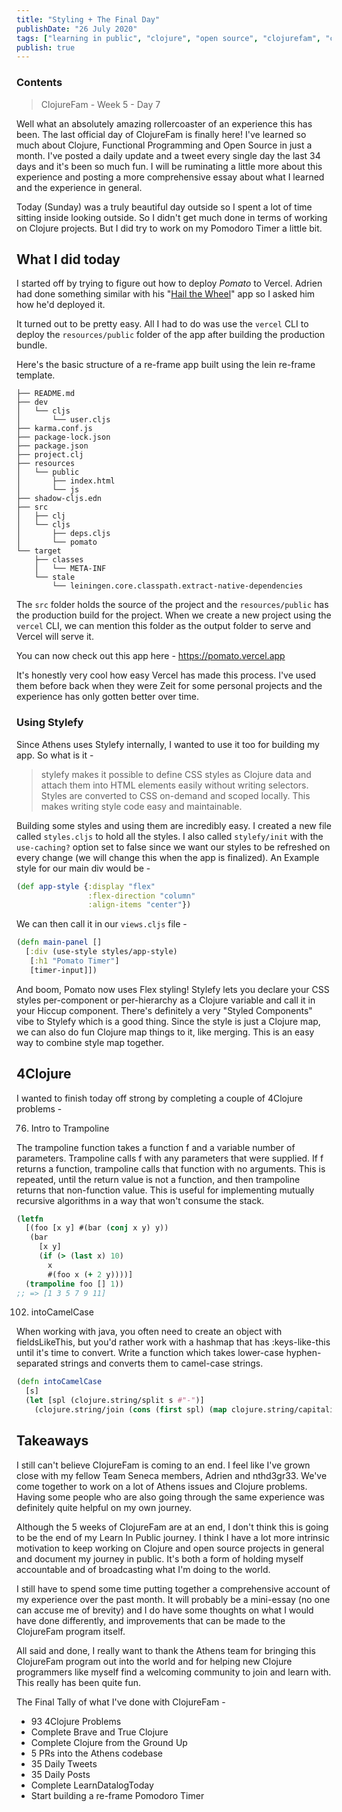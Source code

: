 ```yaml
---
title: "Styling + The Final Day"
publishDate: "26 July 2020"
tags: ["learning in public", "clojure", "open source", "clojurefam", "cljs", "re-frame"]
publish: true
---
```


### Contents

> ClojureFam - Week 5 - Day 7

Well what an absolutely amazing rollercoaster of an experience this has been. The last official day of ClojureFam is finally here! I've learned so much about Clojure, Functional Programming and Open Source in just a month. I've posted a daily update and a tweet every single day the last 34 days and it's been so much fun. I will be ruminating a little more about this experience and posting a more comprehensive essay about what I learned and the experience in general.

Today (Sunday) was a truly beautiful day outside so I spent a lot of time sitting inside looking outside. So I didn't get much done in terms of working on Clojure projects. But I did try to work on my Pomodoro Timer a little bit.

## What I did today

I started off by trying to figure out how to deploy _Pomato_ to Vercel. Adrien had done something similar with his "[Hail the Wheel](https://hail-the-wheel.alaq.vercel.app)" app so I asked him how he'd deployed it.

It turned out to be pretty easy. All I had to do was use the `vercel` CLI to deploy the `resources/public` folder of the app after building the production bundle.

Here's the basic structure of a re-frame app built using the lein re-frame template.

```text
├── README.md
├── dev
│   └── cljs
│       └── user.cljs
├── karma.conf.js
├── package-lock.json
├── package.json
├── project.clj
├── resources
│   └── public
│       ├── index.html
│       └── js
├── shadow-cljs.edn
├── src
│   ├── clj
│   └── cljs
│       ├── deps.cljs
│       └── pomato
└── target
    ├── classes
    │   └── META-INF
    └── stale
        └── leiningen.core.classpath.extract-native-dependencies
```

The `src` folder holds the source of the project and the `resources/public` has the production build for the project.
When we create a new project using the `vercel` CLI, we can mention this folder as the output folder to serve and Vercel will serve it.

You can now check out this app here - https://pomato.vercel.app

It's honestly very cool how easy Vercel has made this process. I've used them before back when they were Zeit for some personal projects and the experience has only gotten better over time.

### Using Stylefy

Since Athens uses Stylefy internally, I wanted to use it too for building my app. So what is it -

> stylefy makes it possible to define CSS styles as Clojure data and attach them into HTML elements easily without writing selectors. Styles are converted to CSS on-demand and scoped locally. This makes writing style code easy and maintainable.

Building some styles and using them are incredibly easy. I created a new file called `styles.cljs` to hold all the styles. I also called `stylefy/init` with the `use-caching?` option set to false since we want our styles to be refreshed on every change (we will change this when the app is finalized).
An Example style for our main div would be -

```clojure
(def app-style {:display "flex"
                :flex-direction "column"
                :align-items "center"})
```

We can then call it in our `views.cljs` file -

```clojure
(defn main-panel []
  [:div (use-style styles/app-style)
   [:h1 "Pomato Timer"]
   [timer-input]])
```

And boom, Pomato now uses Flex styling! Stylefy lets you declare your CSS styles per-component or per-hierarchy as a Clojure variable and call it in your Hiccup component. There's definitely a very "Styled Components" vibe to Stylefy which is a good thing. Since the style is just a Clojure map, we can also do fun Clojure map things to it, like merging. This is an easy way to combine style map together.

## 4Clojure

I wanted to finish today off strong by completing a couple of 4Clojure problems -

76. Intro to Trampoline

The trampoline function takes a function f and a variable number of parameters. Trampoline calls f with any parameters that were supplied. If f returns a function, trampoline calls that function with no arguments. This is repeated, until the return value is not a function, and then trampoline returns that non-function value. This is useful for implementing mutually recursive algorithms in a way that won't consume the stack.

```clojure
(letfn
  [(foo [x y] #(bar (conj x y) y))
   (bar
     [x y]
     (if (> (last x) 10)
       x
       #(foo x (+ 2 y))))]
  (trampoline foo [] 1))
;; => [1 3 5 7 9 11]
```

102. intoCamelCase

When working with java, you often need to create an object with fieldsLikeThis, but you'd rather work with a hashmap that has :keys-like-this until it's time to convert. Write a function which takes lower-case hyphen-separated strings and converts them to camel-case strings.

```clojure
(defn intoCamelCase
  [s]
  (let [spl (clojure.string/split s #"-")]
    (clojure.string/join (cons (first spl) (map clojure.string/capitalize (rest spl))))))
```

## Takeaways

I still can't believe ClojureFam is coming to an end. I feel like I've grown close with my fellow Team Seneca members, Adrien and nthd3gr33. We've come together to work on a lot of Athens issues and Clojure problems. Having some people who are also going through the same experience was definitely quite helpful on my own journey.

Although the 5 weeks of ClojureFam are at an end, I don't think this is going to be the end of my Learn In Public journey. I think I have a lot more intrinsic motivation to keep working on Clojure and open source projects in general and document my journey in public. It's both a form of holding myself accountable and of broadcasting what I'm doing to the world.

I still have to spend some time putting together a comprehensive account of my experience over the past month. It will probably be a mini-essay (no one can accuse me of brevity) and I do have some thoughts on what I would have done differently, and improvements that can be made to the ClojureFam program itself.

All said and done, I really want to thank the Athens team for bringing this ClojureFam program out into the world and for helping new Clojure programmers like myself find a welcoming community to join and learn with. This really has been quite fun.

The Final Tally of what I've done with ClojureFam -

- 93 4Clojure Problems
- Complete Brave and True Clojure
- Complete Clojure from the Ground Up
- 5 PRs into the Athens codebase
- 35 Daily Tweets
- 35 Daily Posts
- Complete LearnDatalogToday
- Start building a re-frame Pomodoro Timer
